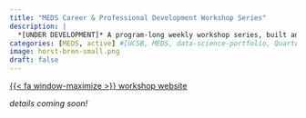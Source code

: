 ```yaml
---
title: "MEDS Career & Professional Development Workshop Series"
description: |
  *[UNDER DEVELOPMENT]* A program-long weekly workshop series, built and taught in collaboration with the Bren Career Team, focusing on career prep and portfolio-building
categories: [MEDS, active] #[UCSB, MEDS, data-science-portfolio, Quarto, GitHub, career-development, personal-brand]
image: horst-bren-small.png
draft: false
---
```


[{{< fa window-maximize >}} workshop website](https://ucsb-meds.github.io/career-professional-dev/){.btn target=_blank} 

*details coming soon!*

